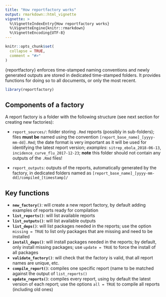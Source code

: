 ```yaml
---
title: "How reportfactory works"
output: rmarkdown::html_vignette
vignette: >
  %\VignetteIndexEntry{How reportfactory works}
  %\VignetteEngine{knitr::rmarkdown}
  %\VignetteEncoding{UTF-8}
---
```


```r
knitr::opts_chunk$set(
  collapse = TRUE,
  comment = "#>"
)
```

{reportfactory} enforces time-stamped naming conventions and newly generated outputs are stored in dedicated time-stamped folders. It provides functions for doing so to all documents, or only the most recent. 

```r
library(reportfactory)
```

## Components of a factory

A report factory is a folder with the following structure (see next section for
creating new factories):

- `report_sources/`: folder storing `.Rmd` reports (possibly in sub-folders);
  files **must be** named using the convention `[report_base_name]_[yyyy-mm-dd].Rmd`; the
  date format is very important as it will be used for identifying the latest
  report version; *examples*: `sitrep_ebola_2018-06-13`,
  `incidence_curve_flu_2017-12-23`; **note** this folder should not contain any
  outputs of the `.Rmd` files!
  
- `report_outputs`: outputs of the reports, automatically generated by the
  factory, in dedicated folders named as
  `[report_base_name]_[yyyy-mm-dd]/compiled_[timestamp]/`
  
## Key functions

- **`new_factory()`**: will create a new report factory, by default adding examples
  of reports ready for compilation
- **`list_reports()`**: will list available reports
- **`list_outputs()`**: will list available outputs
- **`list_deps()`**: will list packages needed in the reports; use the option
  `missing = TRUE` to list only packages that are missing and need to be
  installed
- **`install_deps()`**: will install packages needed in the reports; by default,
  only install missing packages; use `update = TRUE` to force the install of all
  packages
- **`validate_factory()`**: will check that the factory is valid, that all
  report names are unique, etc.
- **`compile_report()`**: compiles one specific report (name to be
  matched against the output of `list_reports()`
- **`update_reports()`**: compiles every report, using by default the latest
  version of each report; use the options `all = TRUE` to compile all reports
  (including old ones)